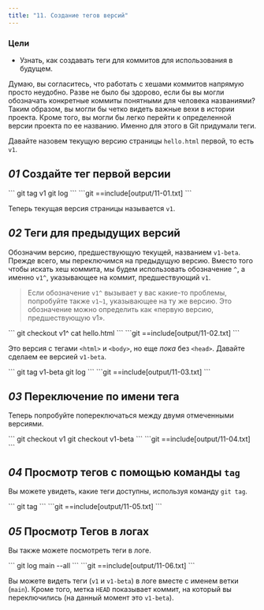 ```yaml
---
title: "11. Создание тегов версий"
---
```


### Цели

- Узнать, как создавать теги для коммитов для использования в будущем.

Думаю, вы согласитесь, что работать с хешами коммитов напрямую просто неудобно. Разве не было бы здорово, если бы вы могли обозначать конкретные коммиты понятными для человека названиями? Таким образом, вы могли бы четко видеть важные вехи в истории проекта. Кроме того, вы могли бы легко перейти к определенной версии проекта по ее названию. Именно для этого в Git придумали теги.

Давайте назовем текущую версию страницы `hello.html` первой, то есть `v1`.

## _01_ Создайте тег первой версии

<Run>
```
git tag v1
git log
```
</Run>

<Output>
```git
==include[output/11-01.txt]
```
</Output>

Теперь текущая версия страницы называется `v1`.

## _02_ Теги для предыдущих версий

Обозначим версию, предшествующую текущей, названием `v1-beta`. Прежде всего, мы переключимся на предыдущую версию. Вместо того чтобы искать хеш коммита, мы будем использовать обозначение `^`, а именно `v1^`, указывающее на коммит, предшествующий `v1`.

> Если обозначение `v1^` вызывает у вас какие-то проблемы, попробуйте также `v1~1`, указывающее на ту же версию. Это обозначение можно определить как «первую версию, предшествующую v1».

<Run>
```
git checkout v1^
cat hello.html
```
</Run>

<Output>
```git
==include[output/11-02.txt]
```
</Output>

Это версия с тегами `<html>` и `<body>`, но еще _пока_ без  `<head>`. Давайте сделаем ее версией `v1-beta`.

<Run>
```
git tag v1-beta
git log
```
</Run>

<Output>
```git
==include[output/11-03.txt]
```
</Output>

## _03_ Переключение по имени тега

Теперь попробуйте попереключаться между двумя отмеченными версиями.

<Run>
```
git checkout v1
git checkout v1-beta
```
</Run>

<Output>
```git
==include[output/11-04.txt]
```
</Output>

## _04_ Просмотр тегов с помощью команды `tag`

Вы можете увидеть, какие теги доступны, используя команду `git tag`.

<Run>
```
git tag
```
</Run>

<Output>
```git
==include[output/11-05.txt]
```
</Output>

## _05_ Просмотр Тегов в логах

Вы также можете посмотреть теги в логе.

<Run>
```
git log main --all
```
</Run>

<Output>
```git
==include[output/11-06.txt]
```
</Output>

Вы можете видеть теги (`v1` и `v1-beta`) в логе вместе с именем ветки (`main`). Кроме того, метка `HEAD` показывает коммит, на который вы переключились (на данный момент это `v1-beta`).